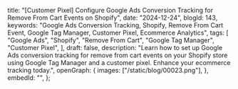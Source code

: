   title:
    "[Customer Pixel] Configure Google Ads Conversion Tracking for Remove From Cart Events on Shopify",
  date: "2024-12-24",
  blogId: 143,
  keywords:
    "Google Ads Conversion Tracking, Shopify, Remove From Cart Event, Google Tag Manager, Customer Pixel, Ecommerce Analytics",
  tags: [
    "Google Ads",
    "Shopify",
    "Remove From Cart",
    "Google Tag Manager",
    "Customer Pixel",
  ],
  draft: false,
  description:
    "Learn how to set up Google Ads conversion tracking for remove from cart events on your Shopify store using Google Tag Manager and a customer pixel. Enhance your ecommerce tracking today.",
  openGraph: {
    images: ["/static/blog/00023.png"],
  },
  embedId: "",
};

<DataLayerCodeBlock fileName="remove_from_cart.js" />
